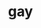 ---
title: gay
description: "xxxx"
img: "/images/WhyAreYouGay.png"
mouth: "/images/whyAreYouGayMouth.png"
audio: [/sounds/why-are-you-gay.mp3]
category: [meeting, testing]
---